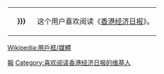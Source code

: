 <div style="float:{{{float|left}}}; border:{{{border-width|1}}}px solid {{{border-color|{{{1|#000000}}}}}}; margin:1px;">
{| cellspacing="0" style="width:238px; background:{{{info-background|{{{2|#e6e6fa}}}}}};"
| style="width:45px; height:45px; background:{{{logo-background|{{{1|#00ffff}}}}}}; text-align:center; font-size:{{{logo-size|{{{5|12}}}}}}pt; color:{{{logo-color|#000000}}};" | '''{{{logo|{{{6|香港经济日报}}}}}}'''
| style="font-size:{{{info-size|8}}}pt; padding:4pt; line-height:1.25em; color:{{{info-color|#000000}}};" | 这个用户喜欢阅读《[[香港经济日报]]》。
|}</div>
<noinclude>{{Clear}}[[Category:媒體用戶框模板|報]][[Wikipedia:用戶框/媒體]]</noinclude>
[[Category:喜欢阅读香港经济日报的维基人]]